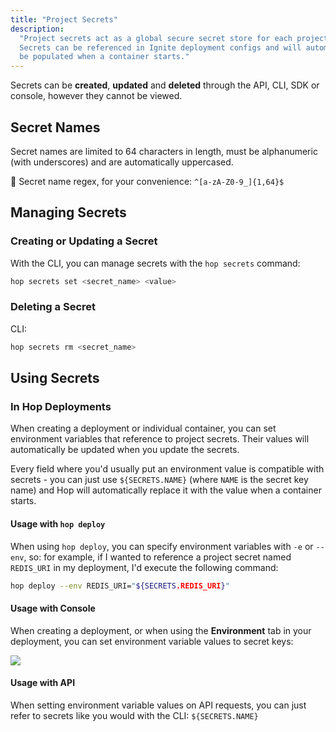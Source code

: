 ```yaml
---
title: "Project Secrets"
description:
  "Project secrets act as a global secure secret store for each project on Hop.
  Secrets can be referenced in Ignite deployment configs and will automatically
  be populated when a container starts."
---
```


Secrets can be **created**, **updated** and **deleted** through the API, CLI,
SDK or console, however they cannot be viewed.

## Secret Names

Secret names are limited to 64 characters in length, must be alphanumeric (with
underscores) and are automatically uppercased.

📝 Secret name regex, for your convenience: `^[a-zA-Z0-9_]{1,64}$`

## Managing Secrets

### Creating or Updating a Secret

With the CLI, you can manage secrets with the `hop secrets` command:

```bash
hop secrets set <secret_name> <value>
```

### Deleting a Secret

CLI:

```bash
hop secrets rm <secret_name>
```

## Using Secrets

### In Hop Deployments

When creating a deployment or individual container, you can set environment
variables that reference to project secrets. Their values will automatically be
updated when you update the secrets.

Every field where you'd usually put an environment value is compatible with
secrets - you can just use `${SECRETS.NAME}` (where `NAME` is the secret key
name) and Hop will automatically replace it with the value when a container
starts.

#### Usage with `hop deploy`

When using `hop deploy`, you can specify environment variables with `-e` or
`--env`, so: for example, if I wanted to reference a project secret named
`REDIS_URI` in my deployment, I'd execute the following command:

```bash
hop deploy --env REDIS_URI="${SECRETS.REDIS_URI}"
```

#### Usage with Console

When creating a deployment, or when using the **Environment** tab in your
deployment, you can set environment variable values to secret keys:

![](/images/hop-deploy-env-1.webp)

#### Usage with API

When setting environment variable values on API requests, you can just refer to
secrets like you would with the CLI: `${SECRETS.NAME}`
